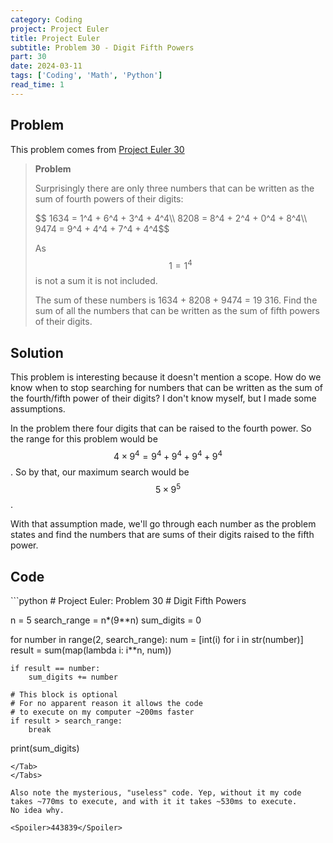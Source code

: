 ```yaml
---
category: Coding
project: Project Euler
title: Project Euler
subtitle: Problem 30 - Digit Fifth Powers
part: 30
date: 2024-03-11
tags: ['Coding', 'Math', 'Python']
read_time: 1
---
```



## Problem

This problem comes from [Project Euler 30](https://projecteuler.net/problem=30)


> **Problem**
> 
> Surprisingly there are only three numbers that can be written as the sum of fourth powers of their digits:
> <div class="text-center py-4">$$ 1634 = 1^4 + 6^4 + 3^4 + 4^4\\ 8208 = 8^4 + 2^4 + 0^4 + 8^4\\ 9474 = 9^4 + 4^4 + 7^4 + 4^4$$</div>
>
> As $$ 1 = 1^4$$ is not a sum it is not included.
>
> The sum of these numbers is 1634 + 8208 + 9474 = 19 316.
> Find the sum of all the numbers that can be written as the sum of fifth powers of their digits.


## Solution

This problem is interesting because it doesn't mention a scope. How do we know when to stop searching for numbers that can be
written as the sum of the fourth/fifth power of their digits? I don't know myself, but I made some assumptions.

In the problem there four digits that can be raised to the fourth power. So the range for this problem would be $$ 4 \times 9^4 = 9^4 + 9^4 + 9^4 + 9^4$$ .
So by that, our maximum search would be $$ 5 \times 9^5$$ .

With that assumption made, we'll go through each number as the problem states and find the numbers that are sums of their digits raised to the fifth power.

## Code
<Tabs>
<Tab name="problem30.py" checked="checked">
```python
# Project Euler: Problem 30
# Digit Fifth Powers

n = 5
search_range = n*(9**n)
sum_digits = 0

for number in range(2, search_range):
    num = [int(i) for i in str(number)]
    result = sum(map(lambda i: i**n, num))

    if result == number:
        sum_digits += number

    # This block is optional
    # For no apparent reason it allows the code
    # to execute on my computer ~200ms faster
    if result > search_range:
        break

print(sum_digits)
```
</Tab>
</Tabs>

Also note the mysterious, "useless" code. Yep, without it my code takes ~770ms to execute, and with it it takes ~530ms to execute.
No idea why.

<Spoiler>443839</Spoiler>
